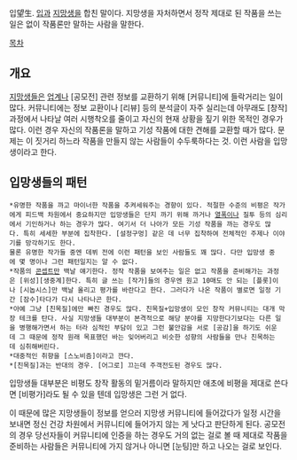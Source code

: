 입望生. [[입]]과 [[지망생]]을 합친 말이다. 지망생을 자처하면서 정작 제대로 된 작품을 쓰는 일은 없이 작품론만 말하는 사람을 말한다.

[[목차]]
== 개요 ==
[[지망생]]들은 [[업계]]나 [공모전] 관련 정보를 교환하기 위해 [커뮤니티]에 들락거리는 일이 많다. 커뮤니티에는 정보 교환이나 [리뷰] 등의 분석글이 자주 실리는데 아무래도 [창작] 과정에서 나타날 여러 시행착오를 줄이고 자신의 현재 상황을 짚기 위한 목적인 경우가 많다. 이런 경우 자신의 작품론을 말하고 기성 작품에 대한 견해를 교환할 때가 많다. 문제는 이 짓거리 하느라 작품을 만들지 않는 사람들이 수두룩하다는 것. 이런 사람을 입망생이라고 한다.
== 입망생들의 패턴 ==
 *유명한 작품을 까고 마이너한 작품을 추켜세워주는 경향이 있다. 적절한 수준의 비평은 작가에게 피드백 차원에서 중요하지만 입망생들은 단지 까기 위해 까거나 [[열폭]]이나 질투 등의 심리에서 기인하거나 하는 경우가 많다. 여기서 더 나아가 모든 기성 작품을 까는 경우도 많다. 특히 세세한 부분에 집착한다. [설정구멍] 같은 데 너무 집착하여 전체적인 주제나 이야기를 망각하기도 한다.
 물론 유명한 작가들 중엔 데뷔 전에 이런 패턴을 보인 사람들도 꽤 많다. 다만 입망생 중에 몇 명이나 그런 패턴일지는 알 수 없다. 
 *작품의 [[콘셉트]]만 백날 얘기한다. 정작 작품을 보여주는 일은 없고 작품을 준비해가는 과정은 [위성][생중계]한다. 특히 글 쓰는 [작가]들의 경우엔 원고 10매도 안 되는 [플롯]이나 [시놉시스]만 백날 올리고 평가를 바란다고 한다. 그러다가 나온 작품이 별로면 일정 기간 [잠수]타다가 다시 나타나곤 한다.
 *아예 그냥 [친목질]에만 빠진 경우도 많다. 친목질+입망생이 모인 창작 커뮤니티는 대개 막장 테크를 탄다. 사실 지망생들 대부분이 본격적으로 해당 분야를 지망한다기보다는 다른 일을 병행해가면서 하는 터라 심적인 부담이 있고 그런 불안감을 서로 [공감]을 하기도 쉬운데 그 때문에 정작 원래 목표했던 바는 잊어버리고 비슷한 성향의 사람들을 만나 친목하는데 심취해버린다.
 *대중적인 취향을 [스노비즘]이라고 깐다.
 *[친목질]과는 반대의 경우. [어그로] 끄는데 주객전도된 경우도 많다.

입망생들 대부분은 비평도 창작 활동의 밑거름이라 말하지만 애초에 비평을 제대로 쓴다면 [비평가]라도 될 수 있을 텐데 입망생은 그런 거 없다.

이 때문에 많은 지망생들이 정보를 얻으러 지망생 커뮤니티에 들어갔다가 일정 시간을 보내면 정신 건강 차원에서 커뮤니티에 들어가지 않는 게 낫다고 판단하게 된다. 공모전의 경우 당선자들이 커뮤니티에 인증을 하는 경우도 거의 없는 걸로 볼 때 제대로 작품을 준비하는 사람들은 커뮤니티에 가지 않거나 아니면 [눈팅]만 하고 나오는 걸로 보인다.
